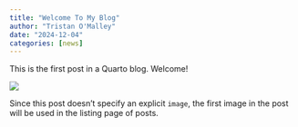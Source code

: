 ```yaml
---
title: "Welcome To My Blog"
author: "Tristan O'Malley"
date: "2024-12-04"
categories: [news]
---
```


This is the first post in a Quarto blog. Welcome!

![](thumbnail.jpg)

Since this post doesn't specify an explicit `image`, the first image in the post will be used in the listing page of posts.